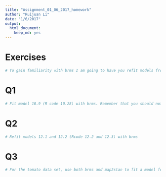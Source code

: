 ```yaml
---
title: "Assignment_01_06_2017_homework"
author: "Ruijuan Li"
date: "1/6/2017"
output: 
  html_document: 
    keep_md: yes
---
```


# Exercises
```r
# To gain familiarity with brms I am going to have you refit models from Statistical Rethinking with brms. In all cases compare the brms and map2stan parameter estimates; they should be effectively the same if you have specified them correctly.
```

# Q1
```r
# Fit model 10.9 (R code 10.28) with brms. Remember that you should not need to transform the predictors, create dummy variables, nor coerce indexes to use brms. Compare to the map2stan fit. Test whether the coefficient for gender is different from 0 in the brms model.
```

# Q2
```r
# Refit models 12.1 and 12.2 (Rcode 12.2 and 12.3) with brms
```

# Q3
```r
# For the tomato data set, use both brms and map2stan to fit a model for intleng as a function of species, trt and their interaction, and include shelf as a random effect.
```







